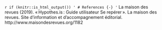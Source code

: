 `r if (knitr::is_html_output()) '
# References {-}
'`
La maison des revues (2019). « Hypothes.is : Guide utilisateur Se repérer ». La maison des revues. Site d’information et d’accompagnement éditorial. http://www.maisondesrevues.org/1182

